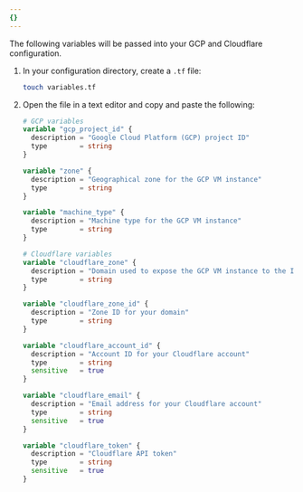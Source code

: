 ```yaml
---
{}
---
```


The following variables will be passed into your GCP and Cloudflare configuration.

1. In your configuration directory, create a `.tf` file:

   ```sh
   touch variables.tf
   ```

2. Open the file in a text editor and copy and paste the following:

   ```tf
   # GCP variables
   variable "gcp_project_id" {
     description = "Google Cloud Platform (GCP) project ID"
     type        = string
   }

   variable "zone" {
     description = "Geographical zone for the GCP VM instance"
     type        = string
   }

   variable "machine_type" {
     description = "Machine type for the GCP VM instance"
     type        = string
   }

   # Cloudflare variables
   variable "cloudflare_zone" {
     description = "Domain used to expose the GCP VM instance to the Internet"
     type        = string
   }

   variable "cloudflare_zone_id" {
     description = "Zone ID for your domain"
     type        = string
   }

   variable "cloudflare_account_id" {
     description = "Account ID for your Cloudflare account"
     type        = string
     sensitive   = true
   }

   variable "cloudflare_email" {
     description = "Email address for your Cloudflare account"
     type        = string
     sensitive   = true
   }

   variable "cloudflare_token" {
     description = "Cloudflare API token"
     type        = string
     sensitive   = true
   }
   ```
